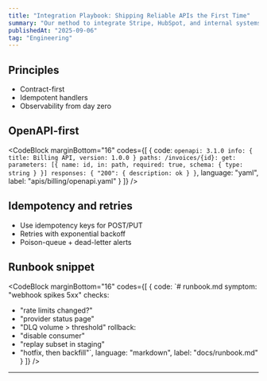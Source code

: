 ```yaml
---
title: "Integration Playbook: Shipping Reliable APIs the First Time"
summary: "Our method to integrate Stripe, HubSpot, and internal systems without outages or data drift."
publishedAt: "2025-09-06"
tag: "Engineering"
---
```


## Principles

- Contract-first
- Idempotent handlers
- Observability from day zero

## OpenAPI-first

<CodeBlock
  marginBottom="16"
  codes={[
    {
      code:
`openapi: 3.1.0
info: { title: Billing API, version: 1.0.0 }
paths:
  /invoices/{id}:
    get:
      parameters: [{ name: id, in: path, required: true, schema: { type: string } }]
      responses: { "200": { description: ok } }`,
      language: "yaml",
      label: "apis/billing/openapi.yaml"
    }
  ]}
/>

## Idempotency and retries

- Use idempotency keys for POST/PUT
- Retries with exponential backoff
- Poison-queue + dead-letter alerts

## Runbook snippet

<CodeBlock
  marginBottom="16"
  codes={[
    {
      code:
`# runbook.md
symptom: "webhook spikes 5xx"
checks:
  - "rate limits changed?"
  - "provider status page"
  - "DLQ volume > threshold"
rollback:
  - "disable consumer"
  - "replay subset in staging"
  - "hotfix, then backfill"`,
      language: "markdown",
      label: "docs/runbook.md"
    }
  ]}
/>

---
